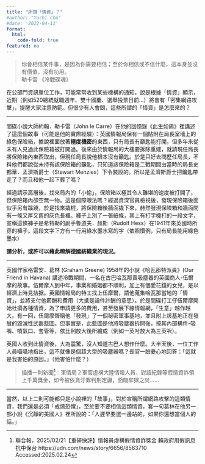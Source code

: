 ```yaml
---
title: "所謂「情資」？"
#author: "Yuchi Chu"
#date: '2022-04-11'
format: 
  html:
    code-fold: true
featured: no
---
```


> 你會相信某件事，是因為你需要相信；至於你相信或不信什麼，這本身並沒有價值，沒有功用。<br> 勒卡雷 《冷戰碟魂》

在公部門資訊單位工作，可能常常收到某些機構的通知，說是根據「情資」顯示，近期（例如520總統就職週年、雙十國慶、選舉投票日前…）將會有「密集網路攻擊」，提醒大家注意防範。但很少有人會問，這些所謂的「情資」是怎麼來的？

------------------------------------------------------------------------

間碟小說大師約翰．勒卡雷（John le Carre）在他的回憶錄《此生如鴿》裡講述了這麼個故事（可能是他的實際經驗）：英國情報局保有一個貼附在局長室墻上的綠色保險箱，據說裡面放著**極度機密**的東西，只有局長有籲匙能打開，但多年來從未有人見過此保險箱被打開過。後來由於情報局的大樓要拆除重建，就請現任局長將保險箱內東西取出，但現任局長說他根本沒有籲匙。於是只好去問歷任局長，不料他們都說從未持有該保險箱的籲匙，只知道該保險箱是二戰期間由當時的局長史都華．孟濟斯爵士（Stewart Menzies）下令裝設的。所以是孟濟斯爵士把鑰匙帶走了？而且和他一起下葬了嗎？

經過請示高層後，找來局內的「小偷」，保險箱以極其令人難堪的速度被打開了，但保險箱內卻空無一物。這是個障眼法嗎？經過資深官員檢視後，發現保險箱後面似乎另有蹊蹺，於是找來撬棍，將保險箱後牆面撬下來，赫然發現保險箱和牆面間有一條又厚又舊的灰色長褲。褲子上別了一張紙條，其上有打字機打的一段文字，宣稱這條褲子是希特勒的副手魯道夫．赫斯（Rudolf Hess）在1941年來英國時所穿的褲子。這段文字下方有一行用綠水墨水寫的字（依照慣例，只有局長能用綠色墨水）

**請分析，或許可以藉此瞭解德國紡織業的現況。**

------------------------------------------------------------------------

英國作家格雷安．葛林 (Graham Greene) 1958年的小說《哈瓦那特派員》(Our Friend in Havana) 講述冷戰期間，一名在古巴哈瓦那賣吸塵器的英國商人-伍爾摩的故事。伍爾摩人到中年，事業和婚姻都不順利，加上有個愛花錢的女兒，是以經濟上時見拮据。英國情報局的特工找上伍摩爾，請他蒐集哈瓦那當地的「情資」，並將支付他薪酬和費用（大抵是論件計酬的意思）。於是間碟打工仔伍爾摩開始杜撰各種情資，為了申請更多的費用，甚至發展下線情報網，「生意」越作越大。有一回，伍爾摩聲稱他「發現」了一個秘密軍事基地，並且附上該基地正在發展的毀滅性武器藍圖。但事實是，此藍圖是他將吸塵器拆開後，按其內部構件-吸嘴、噴氣口、套管等，依比例放大後所繪成（例如一英吋放大為三英呎）。

英國人收到此情資後，大為震驚，沒人知道古巴人想作什麼。大半天後，一位工作人員囁囁地指出，這不就像是個超大型的吸塵器嗎？長官一臉憂心地回答：「這就是我害怕的原因。」（他害怕什麼？）

> 插播一則新聞[^1]：軍情局２軍官虛構大陸情報人員、對話紀錄等假情資詐領上千萬獎金，如今被依貪汙罪判刑定讞，面臨牢獄之災……

[^1]: 聯合報，2025/02/21【重磅快評】情報員虛構假情資詐獎金 賴政府用假訊息抗中保台 https://udn.com/news/story/6656/8563710 Accessed:2025.02.24

------------------------------------------------------------------------

當然，以上二則可能都只是小說裡的「故事」，對於宣稱所謂網路攻擊的這類情資，我們還是必須「戒慎恐懼」，至於要不要相信這類情資，套一句葛林在他另一部小說《沉靜的美國人》裡所說的：「人遲早要選一邊站的，如果你還想當個人的話。」
